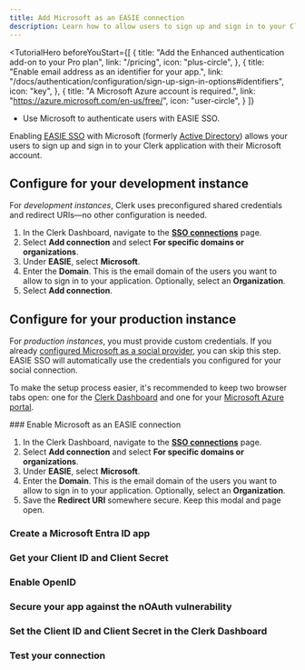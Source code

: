 ```yaml
---
title: Add Microsoft as an EASIE connection
description: Learn how to allow users to sign up and sign in to your Clerk app with their Microsoft account using EASIE SSO.
---
```


<TutorialHero
  beforeYouStart={[
    {
      title: "Add the Enhanced authentication add-on to your Pro plan",
      link: "/pricing",
      icon: "plus-circle",
    },
    {
      title: "Enable email address as an identifier for your app.",
      link: "/docs/authentication/configuration/sign-up-sign-in-options#identifiers",
      icon: "key",
    },
     {
      title: "A Microsoft Azure account is required.",
      link: "https://azure.microsoft.com/en-us/free/",
      icon: "user-circle",
    }
  ]}
>
  - Use Microsoft to authenticate users with EASIE SSO.
</TutorialHero>

Enabling [EASIE SSO](/docs/authentication/enterprise-connections/overview#easie) with Microsoft (formerly [Active Directory](https://learn.microsoft.com/en-us/entra/fundamentals/new-name)) allows your users to sign up and sign in to your Clerk application with their Microsoft account.

## Configure for your development instance

For _development instances_, Clerk uses preconfigured shared credentials and redirect URIs—no other configuration is needed.

1. In the Clerk Dashboard, navigate to the [**SSO connections**](https://dashboard.clerk.com/last-active?path=user-authentication/sso-connections) page.
1. Select **Add connection** and select **For specific domains or organizations**.
1. Under **EASIE**, select **Microsoft**.
1. Enter the **Domain**. This is the email domain of the users you want to allow to sign in to your application. Optionally, select an **Organization**.
1. Select **Add connection**.

## Configure for your production instance

For _production instances_, you must provide custom credentials. If you already [configured Microsoft as a social provider](/docs/authentication/social-connections/microsoft), you can skip this step. EASIE SSO will automatically use the credentials you configured for your social connection.

To make the setup process easier, it's recommended to keep two browser tabs open: one for the [Clerk Dashboard](https://dashboard.clerk.com/last-active?path=user-authentication/sso-connections) and one for your [Microsoft Azure portal](https://portal.azure.com).

<Steps>
  ### Enable Microsoft as an EASIE connection

  1. In the Clerk Dashboard, navigate to the [**SSO connections**](https://dashboard.clerk.com/last-active?path=user-authentication/sso-connections) page.
  1. Select **Add connection** and select **For specific domains or organizations**.
  1. Under **EASIE**, select **Microsoft**.
  1. Enter the **Domain**. This is the email domain of the users you want to allow to sign in to your application. Optionally, select an **Organization**.
  1. Save the **Redirect URI** somewhere secure. Keep this modal and page open.

  ### Create a Microsoft Entra ID app

  <Include src="_partials/authentication/microsoft/create-app" />

  ### Get your Client ID and Client Secret

  <Include src="_partials/authentication/microsoft/get-client-id-secret" />

  ### Enable OpenID

  <Include src="_partials/authentication/microsoft/enable-openid" />

  ### Secure your app against the nOAuth vulnerability

  <Include src="_partials/authentication/microsoft/noauth" />

  ### Set the Client ID and Client Secret in the Clerk Dashboard

  <Include src="_partials/authentication/set-client-id-secret" />

  ### Test your connection

  <Include src="_partials/authentication/test-your-connection" />
</Steps>
